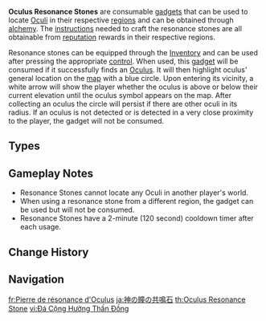{{Terminology Infobox
|image        = Item Anemoculus Resonance Stone.png <!--Do not add gallery due to size, list is sufficient-->
|world        = Teyvat
|type         = Item Groups
|type2        = Gadgets
}}
'''Oculus Resonance Stones''' are consumable [[gadgets]] that can be used to locate [[Oculi]] in their respective [[region]]s and can be obtained through [[alchemy]]. The [[instructions]] needed to craft the resonance stones are all obtainable from [[reputation]] rewards in their respective regions.

<section begin="resonance stone intro"/>Resonance stones can be equipped through the [[Inventory]] and can be used after pressing the appropriate [[Controls|control]]. When used, this [[gadget]] will be consumed if it successfully finds an [[Oculus]]. It will then highlight oculus' general location on the [[map]] with a blue circle. Upon entering its vicinity, a white arrow will show the player whether the oculus is above or below their current elevation until the oculus symbol appears on the map. After collecting an oculus the circle will persist if there are other oculi in its radius. If an oculus is not detected or is detected in a very close proximity to the player, the gadget will not be consumed.<section end="resonance stone intro" />

==Types==
{{Items by Category List|Oculus Resonance Stones}}

==Gameplay Notes== 
* Resonance Stones cannot locate any Oculi in another player's world.
* When using a resonance stone from a different region, the gadget can be used but will not be consumed.
* Resonance Stones have a 2-minute (120 second) cooldown timer after each usage.

==Change History==
{{Change History|1.1}}

==Navigation==
{{Gadget Navbox}}
[[Category:Oculus Resonance Stones| ]]

[[fr:Pierre de résonance d'Oculus]]
[[ja:神の瞳の共鳴石]]
[[th:Oculus Resonance Stone]]
[[vi:Đá Cộng Hưởng Thần Đồng]]